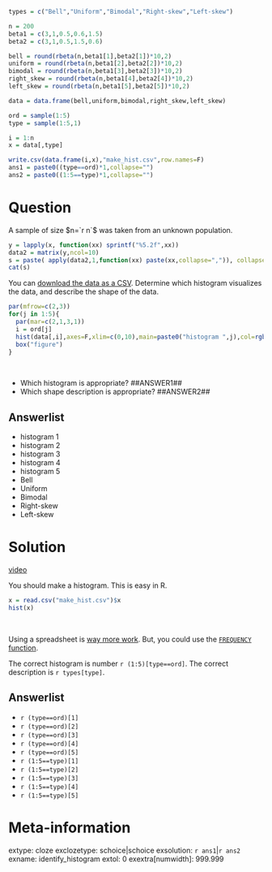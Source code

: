 ```r
types = c("Bell","Uniform","Bimodal","Right-skew","Left-skew")

n = 200
beta1 = c(3,1,0.5,0.6,1.5)
beta2 = c(3,1,0.5,1.5,0.6)

bell = round(rbeta(n,beta1[1],beta2[1])*10,2)
uniform = round(rbeta(n,beta1[2],beta2[2])*10,2)
bimodal = round(rbeta(n,beta1[3],beta2[3])*10,2)
right_skew = round(rbeta(n,beta1[4],beta2[4])*10,2)
left_skew = round(rbeta(n,beta1[5],beta2[5])*10,2)

data = data.frame(bell,uniform,bimodal,right_skew,left_skew)

ord = sample(1:5)
type = sample(1:5,1)

i = 1:n
x = data[,type]

write.csv(data.frame(i,x),"make_hist.csv",row.names=F)
ans1 = paste0((type==ord)*1,collapse="")
ans2 = paste0((1:5==type)*1,collapse="")
```


Question
========

A sample of size $n=`r n`$ was taken from an unknown population. 

```r
y = lapply(x, function(xx) sprintf("%5.2f",xx))
data2 = matrix(y,ncol=10)
s = paste( apply(data2,1,function(xx) paste(xx,collapse=",")), collapse=",\n")
cat(s)
```

You can [download the data as a CSV](make_hist.csv). Determine which histogram visualizes the data, and describe the shape of the data.

```r
par(mfrow=c(2,3))
for(j in 1:5){
  par(mar=c(2,1,3,1))
  i = ord[j]
  hist(data[,i],axes=F,xlim=c(0,10),main=paste0("histogram ",j),col=rgb(0.9,0.7,0.7))
  box("figure")
}
```
\

* Which histogram is appropriate? \#\#ANSWER1\#\#
* Which shape description is appropriate?  \#\#ANSWER2\#\#


Answerlist
--------
* histogram 1
* histogram 2
* histogram 3
* histogram 4
* histogram 5
* Bell
* Uniform
* Bimodal
* Right-skew
* Left-skew


Solution
========

[video](https://vimeo.com/531905389){target="_blank"}

You should make a histogram. This is easy in R.

```r
x = read.csv("make_hist.csv")$x
hist(x)
```
\

Using a spreadsheet is [way more work](https://wikieducator.org/OpenOffice/Calc_3/Histogram){target="blank"}. But, you could use the [`FREQUENCY` function](https://wiki.openoffice.org/wiki/Documentation/How_Tos/Calc:_FREQUENCY_function){target="_blank"}.

The correct histogram is number `r (1:5)[type==ord]`.
The correct description is `r types[type]`.

Answerlist
--------
* `r (type==ord)[1]`
* `r (type==ord)[2]`
* `r (type==ord)[3]`
* `r (type==ord)[4]`
* `r (type==ord)[5]`
* `r (1:5==type)[1]`
* `r (1:5==type)[2]`
* `r (1:5==type)[3]`
* `r (1:5==type)[4]`
* `r (1:5==type)[5]`


Meta-information
================
extype: cloze
exclozetype: schoice|schoice
exsolution: `r ans1`|`r ans2`
exname: identify_histogram
extol: 0
exextra[numwidth]: 999.999

